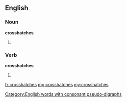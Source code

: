 ==English==
===Noun===
'''crosshatches'''

# {{plural of|crosshatch}}
===Verb===
'''crosshatches'''

# {{third-person singular of|crosshatch}}
[[Category:English words with consonant pseudo-digraphs]]

[[fr:crosshatches]]
[[mg:crosshatches]]
[[my:crosshatches]]